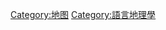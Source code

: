 {{Commons_category}}
{{Category_main}}

[[Category:地图|Category:地图]]
[[Category:語言地理學|Category:語言地理學]]